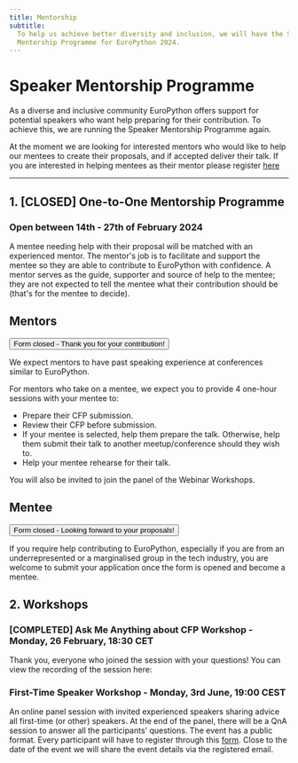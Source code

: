 ```yaml
---
title: Mentorship
subtitle:
  To help us achieve better diversity and inclusion, we will have the Speaker
  Mentorship Programme for EuroPython 2024.
---
```


# Speaker Mentorship Programme

As a diverse and inclusive community EuroPython offers support for potential speakers who want help preparing for their contribution. To achieve this, we are running the Speaker Mentorship Programme again.

At the moment we are looking for interested mentors who would like to help our mentees to create their proposals, and if accepted deliver their talk. If you are interested in helping mentees as their mentor please register [here](https://forms.gle/CjaWHxrpjqmZtmVC9)

---

## 1. [CLOSED] One-to-One Mentorship Programme

### Open between 14th - 27th of February 2024

A mentee needing help with their proposal will be matched with an experienced mentor. The mentor's job is to facilitate and support the mentee so they are able to contribute to EuroPython with confidence. A mentor serves as the guide, supporter and source of help to the mentee; they are not expected to tell the mentee what their contribution should be (that's for the mentee to decide).

## Mentors

<div style={{textAlign: "center", marginBottom: 10}}>
<Button>Form closed - Thank you for your contribution!</Button>
</div>

We expect mentors to have past speaking experience at conferences similar to EuroPython.

For mentors who take on a mentee, we expect you to provide 4 one-hour sessions with your mentee to:

- Prepare their CFP submission.
- Review their CFP before submission.
- If your mentee is selected, help them prepare the talk. Otherwise, help them submit their talk to another meetup/conference should they wish to.
- Help your mentee rehearse for their talk.

You will also be invited to join the panel of the Webinar Workshops.

## Mentee

<div style={{textAlign: "center", marginBottom: 10}}>
<Button>Form closed - Looking forward to your proposals!</Button>
</div>

If you require help contributing to EuroPython, especially if you are from an underrepresented or a marginalised group in the tech industry, you are welcome to submit your application once the form is opened and become a mentee.

## 2. Workshops

### [COMPLETED] Ask Me Anything about CFP Workshop - Monday, 26 February, 18:30 CET

Thank you, everyone who joined the session with your questions! You can view the recording of the session here:

<YouTube id="EiCfmf6QVIA" />

### First-Time Speaker Workshop - Monday, 3rd June, 19:00 CEST

An online panel session with invited experienced speakers sharing advice all first-time (or other) speakers. At the end of the panel, there will be a QnA session to answer all the participants' questions. The event has a public format. Every participant will have to register through this [form](https://forms.gle/uK4VKpCb9kDu5rRz7). Close to the date of the event we will share the event details via the registered email.
